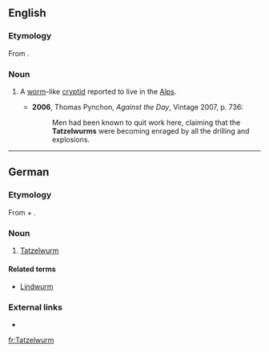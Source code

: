 ==English==
{{wikipedia}}

===Etymology===
From {{etyl|de|en}} {{m|de|Tatzelwurm}}.

===Noun===
{{en-noun}}

# {{label|en|cryptozoology}} A [[worm]]-like [[cryptid]] reported to live in the [[Alps]].
#* '''2006''', Thomas Pynchon, ''Against the Day'', Vintage 2007, p. 736:
#*: Men had been known to quit work here, claiming that the '''Tatzelwurms''' were becoming enraged by all the drilling and explosions.

----

==German==
{{wikipedia|lang=de}}

===Etymology===
From {{m|de|Tatze||paw, claw}} + {{m|de|Wurm||worm}}.

===Noun===
{{head|de|noun|g=m}}

# {{label|de|cryptozoology}} [[#English|Tatzelwurm]]

====Related terms====
* [[Lindwurm]] {{g|m}}

===External links===
* {{R:Duden}}

[[fr:Tatzelwurm]]